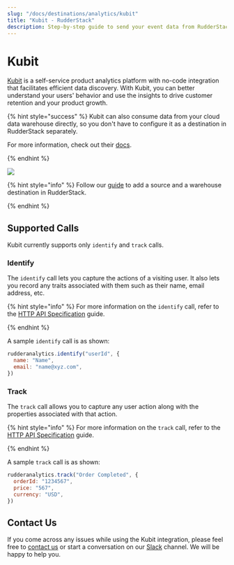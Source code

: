 ```yaml
---
slug: "/docs/destinations/analytics/kubit"
title: "Kubit - RudderStack"
description: Step-by-step guide to send your event data from RudderStack to Kubit.
---
```


# Kubit

[Kubit](https://www.kubit.ai/) is a self-service product analytics platform with no-code integration that facilitates efficient data discovery. With Kubit, you can better understand your users' behavior and use the insights to drive customer retention and your product growth.

{% hint style="success" %}
Kubit can also consume data from your cloud data warehouse directly, so you don't have to configure it as a destination in RudderStack separately.

For more information, check out their [docs](https://www.kubit.ai/doc).

{% endhint %}

![](../../.gitbook/assets/image%20%28104%29.png)

{% hint style="info" %}
Follow our [guide](../../connections/adding-source-and-destination-rudderstack.md) to add a source and a warehouse destination in RudderStack.

{% endhint %}

## Supported Calls

Kubit currently supports only `identify` and `track` calls.

### Identify

The `identify` call lets you capture the actions of a visiting user. It also lets you record any traits associated with them such as their name, email address, etc.

{% hint style="info" %}
For more information on the `identify` call, refer to the [HTTP API Specification](../../rudderstack-api/http-api-specification.md) guide.

{% endhint %}

A sample `identify` call is as shown:

```javascript
rudderanalytics.identify("userId", {
  name: "Name",
  email: "name@xyz.com",
})
```

### Track

The `track` call allows you to capture any user action along with the properties associated with that action.

{% hint style="info" %}
For more information on the `track` call, refer to the [HTTP API Specification](../../rudderstack-api/http-api-specification.md) guide.

{% endhint %}

A sample `track` call is as shown:

```javascript
rudderanalytics.track("Order Completed", {
  orderId: "1234567",
  price: "567",
  currency: "USD",
})
```

## Contact Us

If you come across any issues while using the Kubit integration, please feel free to [contact us](mailto:%20docs@rudderstack.com) or start a conversation on our [Slack](https://resources.rudderstack.com/join-rudderstack-slack) channel. We will be happy to help you.
